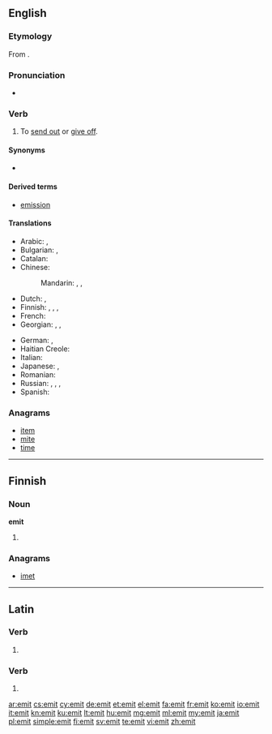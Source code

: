 {{also|émit|émît}}
==English==

===Etymology===
From {{etyl|la|en}} {{term|emitto|lang=la}}.

===Pronunciation=== 
* {{IPA|/iˈmɪt/|lang=en}} 

===Verb===
{{en-verb|emit|t|ing}}

# {{context|transitive|lang=en}} To [[send out]] or [[give off]].

====Synonyms====
* {{l|en|outsend}}

====Derived terms====
* [[emission]]

====Translations====
{{trans-top|to send out or give off}}
* Arabic: {{t|ar|نفث|tr=náfatha}},  {{t|ar|أصدر|tr='áSdara}}
* Bulgarian: {{t+|bg|изпускам|sc=Cyrl}}, {{t+|bg|излъчвам|sc=Cyrl}}
* Catalan: {{t+|ca|emetre}}
* Chinese:
*: Mandarin: {{t+|cmn|排放|tr=páifàng|sc=Hani}},  {{t+|cmn|散發|sc=Hani}},  {{t+|cmn|散发|tr=sànfā|sc=Hani}}
* Dutch: {{t+|nl|uitzenden}}, {{t+|nl|afgeven}}
* Finnish: {{t+|fi|päästää}}, {{t|fi|emittoida}}, {{t+|fi|lähettää}}, {{t+|fi|säteillä}}
* French: {{t+|fr|émettre}}
* Georgian: {{t|ka|გამოცემა|sc=Geor}}, {{t|ka|გამოყოფა|sc=Geor}}, {{t|ka|გამოსხივება|sc=Geor}}
{{trans-mid}}
* German: {{t+|de|emittieren}},  {{t|de|aussenden}}
* Haitian Creole: {{t|ht|emèt}}
* Italian: {{t+|it|emettere}}
* Japanese: {{t|ja|放つ|tr=はなつ, hanatsu}},  {{t+|ja|放射|alt=放射する|tr=ほうしゃする, hōsha-surú}}
* Romanian: {{t|ro|emite}}
* Russian: {{t+|ru|выбрасывать|tr=vybrásyvat'}},  {{t+|ru|выделять|tr=vydelját'}},  {{t+|ru|испускать|tr=ispuskát'}},  {{t+|ru|извергать|tr=izvergát'}}
* Spanish: {{t+|es|emitir}}
{{trans-bottom}}

===Anagrams===
* [[item]]
* [[mite]]
* [[time]]

----

==Finnish==

===Noun===
'''emit'''

# {{plural of|emi|lang=fi}}

===Anagrams===
* [[imet#Finnish|imet]]

----

==Latin==

===Verb===
{{la-verb-form|emit}}

# {{conjugation of|emō||3|s|pres|act|ind|lang=la}}

===Verb===
{{la-verb-form|ēmit}}

# {{conjugation of|emō||3|s|perf|act|ind|lang=la}}

[[ar:emit]]
[[cs:emit]]
[[cy:emit]]
[[de:emit]]
[[et:emit]]
[[el:emit]]
[[fa:emit]]
[[fr:emit]]
[[ko:emit]]
[[io:emit]]
[[it:emit]]
[[kn:emit]]
[[ku:emit]]
[[lt:emit]]
[[hu:emit]]
[[mg:emit]]
[[ml:emit]]
[[my:emit]]
[[ja:emit]]
[[pl:emit]]
[[simple:emit]]
[[fi:emit]]
[[sv:emit]]
[[te:emit]]
[[vi:emit]]
[[zh:emit]]